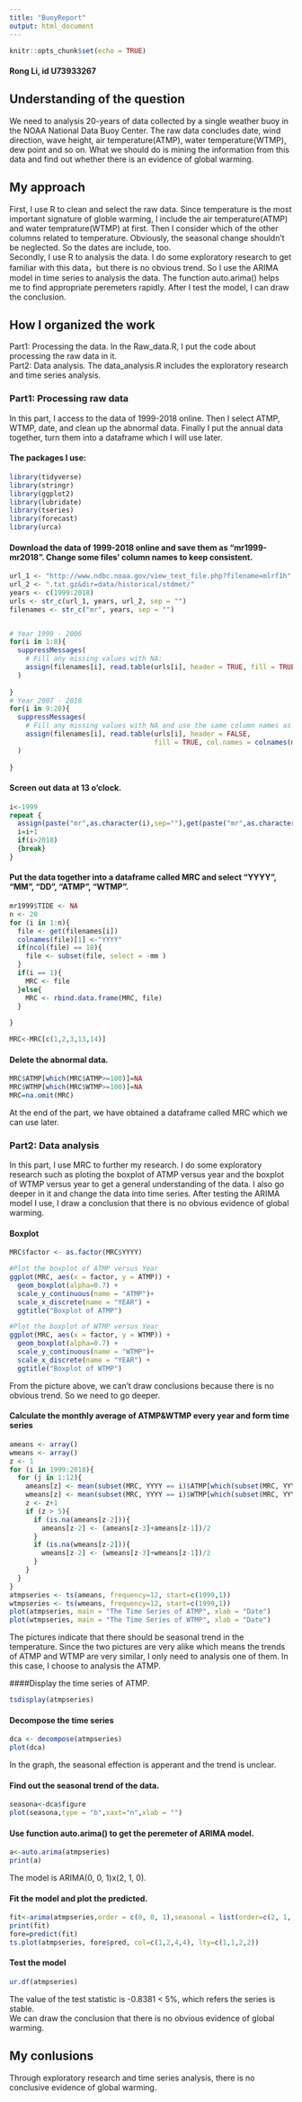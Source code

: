 ```yaml
---
title: "BuoyReport"
output: html_document
---
```


```r
knitr::opts_chunk$set(echo = TRUE)
```

#### Rong Li, id U73933267

## Understanding of the question
We need to analysis 20-years of data collected by a single weather buoy in the NOAA National Data Buoy Center. The raw data concludes date, wind direction, wave height, air temperature(ATMP), water temperature(WTMP), dew point and so on. What we should do is mining the information from this data and find out whether there is an evidence of global warming.

## My approach
First, I use R to clean and select the raw data. Since temperature is the most important signature of globle warming, I include the air temperature(ATMP) and water temprature(WTMP) at first. Then I consider which of the other columns related to temperature. Obviously, the seasonal change shouldn't be neglected. So the dates are include, too.  
Secondly, I use R to analysis the data. I do some exploratory research to get familiar with this data，but there is no obvious trend. So I use the ARIMA model in time series to analysis the data. The function auto.arima() helps me to find appropriate peremeters rapidly. After I test the model, I can draw the conclusion.  

## How I organized the work  
Part1: Processing the data. In the Raw_data.R, I put the code about processing the raw data in it.  
Part2: Data analysis. The data_analysis.R includes the exploratory research and time series analysis.  

### Part1: Processing raw data  
In this part, I access to the data of 1999-2018 online. Then I select ATMP, WTMP, date, and clean up the abnormal data. Finally I put the annual data together, turn them into a dataframe which I will use later.  

#### The packages I use: 
```r
library(tidyverse)
library(stringr)
library(ggplot2)
library(lubridate)
library(tseries)
library(forecast)
library(urca)

```
  
#### Download the data of 1999-2018 online and save them as "mr1999-mr2018".  Change some files' column names to keep consistent.
```r
url_1 <- "http://www.ndbc.noaa.gov/view_text_file.php?filename=mlrf1h"
url_2 <- ".txt.gz&dir=data/historical/stdmet/"
years <- c(1999:2018)
urls <- str_c(url_1, years, url_2, sep = "")
filenames <- str_c("mr", years, sep = "")


# Year 1999 - 2006
for(i in 1:8){
  suppressMessages(
    # Fill any missing values with NA:
    assign(filenames[i], read.table(urls[i], header = TRUE, fill = TRUE))
  )
  
}
# Year 2007 - 2018
for(i in 9:20){
  suppressMessages(
    # Fill any missing values with NA and use the same column names as year 2006
    assign(filenames[i], read.table(urls[i], header = FALSE, 
                                    fill = TRUE, col.names = colnames(mr2006))),
  )
  
}
```
  
#### Screen out data at 13 o'clock.    
```r
i<-1999
repeat { 
  assign(paste("mr",as.character(i),sep=""),get(paste("mr",as.character(i),sep=""))[which(get(paste("mr",as.character(i),sep=""))$hh == 13), ])
  i=i+1
  if(i>2018)
  {break}
}
```
  
#### Put the data together into a dataframe called MRC and select "YYYY", "MM", "DD", "ATMP", "WTMP". 
```r
mr1999$TIDE <- NA
n <- 20
for (i in 1:n){
  file <- get(filenames[i])
  colnames(file)[1] <-"YYYY"
  if(ncol(file) == 18){
    file <- subset(file, select = -mm )
  }
  if(i == 1){
    MRC <- file
  }else{
    MRC <- rbind.data.frame(MRC, file)
  }
  
}

MRC<-MRC[c(1,2,3,13,14)]
```
  
#### Delete the abnormal data.  
```r
MRC$ATMP[which(MRC$ATMP>=100)]=NA
MRC$WTMP[which(MRC$WTMP>=100)]=NA
MRC=na.omit(MRC)
```
  
At the end of the part, we have obtained a dataframe called MRC which we can use later.  
  
### Part2: Data analysis  
In this part, I use MRC to further my research. I do some exploratory research such as ploting the boxplot of ATMP versus year and the boxplot of WTMP versus year to get a general understanding of the data. I also go deeper in it and change the data into time series. After testing the ARIMA model I use, I draw a conclusion that there is no obvious evidence of global warming.  

#### Boxplot  
```r
MRC$factor <- as.factor(MRC$YYYY)

#Plot the boxplot of ATMP versus Year
ggplot(MRC, aes(x = factor, y = ATMP)) +
  geom_boxplot(alpha=0.7) +
  scale_y_continuous(name = "ATMP")+
  scale_x_discrete(name = "YEAR") +
  ggtitle("Boxplot of ATMP")

#Plot the boxplot of WTMP versus Year
ggplot(MRC, aes(x = factor, y = WTMP)) +
  geom_boxplot(alpha=0.7) +
  scale_y_continuous(name = "WTMP")+
  scale_x_discrete(name = "YEAR") +
  ggtitle("Boxplot of WTMP")
```
  
From the picture above, we can't draw conclusions because there is no obvious trend. So we need to go deeper.    
  
#### Calculate the monthly average of ATMP&WTMP every year and form time series 
```r
ameans <- array()
wmeans <- array()
z <- 1
for (i in 1999:2018){
  for (j in 1:12){
    ameans[z] <- mean(subset(MRC, YYYY == i)$ATMP[which(subset(MRC, YYYY == i)$MM == j)])
    wmeans[z] <- mean(subset(MRC, YYYY == i)$WTMP[which(subset(MRC, YYYY == i)$MM == j)])
    z <- z+1
    if (z > 5){  
      if (is.na(ameans[z-2])){
        ameans[z-2] <- (ameans[z-3]+ameans[z-1])/2 
      }
      if (is.na(wmeans[z-2])){
        wmeans[z-2] <- (wmeans[z-3]+wmeans[z-1])/2 
      }
    }
  }
}
atmpseries <- ts(ameans, frequency=12, start=c(1999,1))
wtmpseries <- ts(wmeans, frequency=12, start=c(1999,1)) 
plot(atmpseries, main = "The Time Series of ATMP", xlab = "Date")
plot(wtmpseries, main = "The Time Series of WTMP", xlab = "Date")
```
The pictures indicate that there should be seasonal trend in the temperature. Since the two pictures are very alike which means the trends of ATMP and WTMP are very similar, I only need to analysis one of them. In this case, I choose to analysis the ATMP.  
  
####Display the time series of ATMP.  
```r
tsdisplay(atmpseries)
```
  
#### Decompose the time series
```r
dca <- decompose(atmpseries)
plot(dca)
```
  
In the graph, the seasonal effection is apperant and the trend is unclear.
  
#### Find out the seasonal trend of the data.
```r
seasona<-dca$figure
plot(seasona,type = "b",xaxt="n",xlab = "")
```

#### Use function auto.arima() to get the peremeter of ARIMA model.  
```r
a<-auto.arima(atmpseries)
print(a)
```
The model is ARIMA(0, 0, 1)x(2, 1, 0).  
  
#### Fit the model and plot the predicted.    
```r
fit<-arima(atmpseries,order = c(0, 0, 1),seasonal = list(order=c(2, 1, 0),period=12))
print(fit)
fore=predict(fit)
ts.plot(atmpseries, fore$pred, col=c(1,2,4,4), lty=c(1,1,2,2))
```
  
#### Test the model
```r
ur.df(atmpseries)
```
The value of the test statistic is -0.8381 < 5%, which refers the series is stable.  
We can draw the conclusion that there is no obvious evidence of global warming.   

## My conlusions
Through exploratory research and time series analysis, there is no conclusive evidence of global warming.



